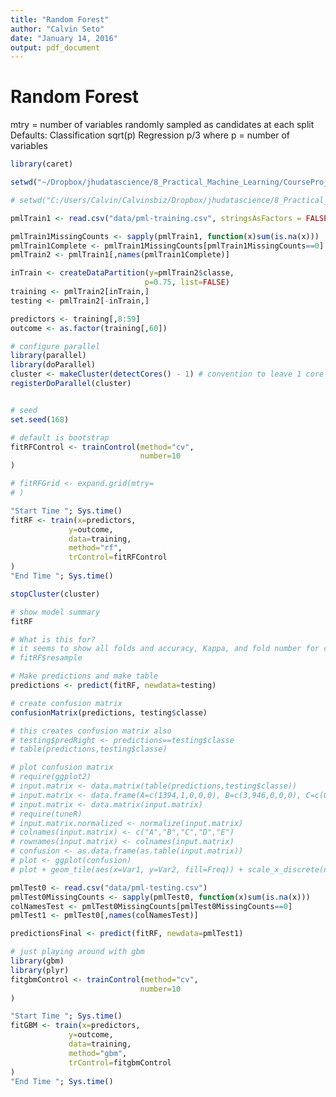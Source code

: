 ```yaml
---
title: "Random Forest"
author: "Calvin Seto"
date: "January 14, 2016"
output: pdf_document
---
```


# Random Forest
mtry = number of variables randomly sampled as candidates at each split
Defaults: Classification sqrt(p) Regression p/3 where p = number of variables

```r
library(caret)

setwd("~/Dropbox/jhudatascience/8_Practical_Machine_Learning/CourseProject")

# setwd("C:/Users/Calvin/Calvinsbiz/Dropbox/jhudatascience/8_Practical_Machine_Learning/CourseProject")

pmlTrain1 <- read.csv("data/pml-training.csv", stringsAsFactors = FALSE, na.strings = c("#DIV/0!","","NA"))

pmlTrain1MissingCounts <- sapply(pmlTrain1, function(x)sum(is.na(x)))
pmlTrain1Complete <- pmlTrain1MissingCounts[pmlTrain1MissingCounts==0]
pmlTrain2 <- pmlTrain1[,names(pmlTrain1Complete)]

inTrain <- createDataPartition(y=pmlTrain2$classe,
                              p=0.75, list=FALSE)
training <- pmlTrain2[inTrain,]
testing <- pmlTrain2[-inTrain,]

predictors <- training[,8:59]
outcome <- as.factor(training[,60])

# configure parallel
library(parallel)
library(doParallel)
cluster <- makeCluster(detectCores() - 1) # convention to leave 1 core for OS
registerDoParallel(cluster)


# seed
set.seed(168)

# default is bootstrap
fitRFControl <- trainControl(method="cv",
                             number=10
)

# fitRFGrid <- expand.grid(mtry=
# )

"Start Time "; Sys.time()
fitRF <- train(x=predictors,
             y=outcome,
             data=training,
             method="rf",
             trControl=fitRFControl
)
"End Time "; Sys.time()

stopCluster(cluster)

# show model summary
fitRF

# What is this for?
# it seems to show all folds and accuracy, Kappa, and fold number for cross-validation process
# fitRF$resample

# Make predictions and make table
predictions <- predict(fitRF, newdata=testing)

# create confusion matrix
confusionMatrix(predictions, testing$classe)

# this creates confusion matrix also
# testing$predRight <- predictions==testing$classe
# table(predictions,testing$classe)

# plot confusion matrix
# require(ggplot2)
# input.matrix <- data.matrix(table(predictions,testing$classe))
# input.matrix <- data.frame(A=c(1394,1,0,0,0), B=c(3,946,0,0,0), C=c(0,9,846,0,0), D=c(0,0,13,791,0), E=c(0,0,0,1,900))
# input.matrix <- data.matrix(input.matrix)
# require(tuneR)
# input.matrix.normalized <- normalize(input.matrix)
# colnames(input.matrix) <- c("A","B","C","D","E")
# rownames(input.matrix) <- colnames(input.matrix)
# confusion <- as.data.frame(as.table(input.matrix))
# plot <- ggplot(confusion)
# plot + geom_tile(aes(x=Var1, y=Var2, fill=Freq)) + scale_x_discrete(name="Actual Class") + scale_y_discrete("Predicted Class") + scale_fill_gradient(breaks=seq(from=-.5, to=4, by=.2)) + labs(fill="Normalized\nFrequency")

pmlTest0 <- read.csv("data/pml-testing.csv")
pmlTest0MissingCounts <- sapply(pmlTest0, function(x)sum(is.na(x)))
colNamesTest <- pmlTest0MissingCounts[pmlTest0MissingCounts==0]
pmlTest1 <- pmlTest0[,names(colNamesTest)]

predictionsFinal <- predict(fitRF, newdata=pmlTest1)

# just playing around with gbm
library(gbm)
library(plyr)
fitgbmControl <- trainControl(method="cv",
                             number=10
)

"Start Time "; Sys.time()
fitGBM <- train(x=predictors,
             y=outcome,
             data=training,
             method="gbm",
             trControl=fitgbmControl
)
"End Time "; Sys.time()

```

